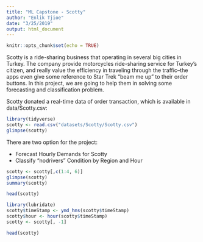 ```yaml
---
title: "ML Capstone - Scotty"
author: "Enlik Tjioe"
date: "3/25/2019"
output: html_document
---
```


```r
knitr::opts_chunk$set(echo = TRUE)
```

Scotty is a ride-sharing business that operating in several big cities in Turkey. The company provide motorcycles ride-sharing service for Turkey’s citizen, and really value the efficiency in traveling through the traffic–the apps even give some reference to Star Trek “beam me up” to their order buttons. In this project, we are going to help them in solving some forecasting and classification problem.

Scotty donated a real-time data of order transaction, which is available in data/Scotty.csv:
```r
library(tidyverse)
scotty <- read.csv("datasets/Scotty/Scotty.csv")
glimpse(scotty)
```

There are two option for the project:

- Forecast Hourly Demands for Scotty
- Classify “nodrivers” Condition by Region and Hour


```r
scotty <- scotty[,c(1:4, 6)]
glimpse(scotty)
summary(scotty)

head(scotty)
```

```r
library(lubridate)
scotty$timeStamp <- ymd_hms(scotty$timeStamp)
scotty$hour <- hour(scotty$timeStamp)
scotty <- scotty[, -1]

head(scotty)
```

```r

```




